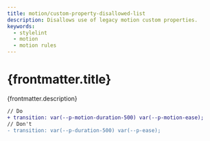 ```yaml
---
title: motion/custom-property-disallowed-list
description: Disallows use of legacy motion custom properties.
keywords:
  - stylelint
  - motion
  - motion rules
---
```



# {frontmatter.title}

<Lede>{frontmatter.description}</Lede>

<RulePreamble category="motion" />

```diff
// Do
+ transition: var(--p-motion-duration-500) var(--p-motion-ease);
// Don't
- transition: var(--p-duration-500) var(--p-ease);
```

<RulePostamble />
